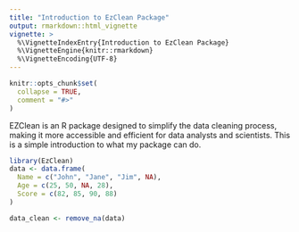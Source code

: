 ---
title: "Introduction to EzClean Package"
output: rmarkdown::html_vignette
vignette: >
  %\VignetteIndexEntry{Introduction to EzClean Package}
  %\VignetteEngine{knitr::rmarkdown}
  %\VignetteEncoding{UTF-8}
---

```{r, include = FALSE}
knitr::opts_chunk$set(
  collapse = TRUE,
  comment = "#>"
)
```
 EZClean is an R package designed to simplify the data cleaning process, 
  making it more accessible and efficient for data analysts and scientists.
  This is a simple introduction to what my package can do.
  
```{r setup}
library(EzClean)
data <- data.frame(
  Name = c("John", "Jane", "Jim", NA),
  Age = c(25, 50, NA, 28),
  Score = c(82, 85, 90, 88)
)

data_clean <- remove_na(data)
```
